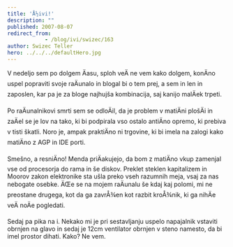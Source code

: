 ```yaml
---
title: 'Å½ivi!'
description: ""
published: 2007-08-07
redirect_from: 
            - /blog/ivi/swizec/163
author: Swizec Teller
hero: ../../../defaultHero.jpg
---
```

V nedeljo sem po dolgem Äasu, sploh veÄ ne vem kako dolgem, konÄno uspel popraviti svoje raÄunalo in blogal bi o tem prej, a sem in len in zaposlen, kar pa je za bloge najhujša kombinacija, saj kanijo malÄek trpeti.

Po raÄunalnikovi smrti sem se odloÄil, da je problem v matiÄni plošÄi in zaÄel se je lov na tako, ki bi podpirala vso ostalo antiÄno opremo, ki prebiva v tisti škatli. Noro je, ampak praktiÄno ni trgovine, ki bi imela na zalogi kako matiÄno z AGP in IDE porti.

Smešno, a resniÄno! Menda priÄakujejo, da bom z matiÄno vkup zamenjal vse od procesorja do rama in še diskov. Preklet steklen kapitalizem in Moorov zakon elektronike sta ušla preko vseh razumnih meja, vsaj za nas nebogate osebke. ÄŒe se na mojem raÄunalu še kdaj kaj polomi, mi ne preostane drugega, kot da ga zavrÅ¾en kot razbit kroÅ¾nik, ki ga nihÄe veÄ noÄe pogledati.

Sedaj pa pika na i. Nekako mi je pri sestavljanju uspelo napajalnik vstaviti obrnjen na glavo in sedaj je 12cm ventilator obrnjen v steno namesto, da bi imel prostor dihati. Kako? Ne vem.